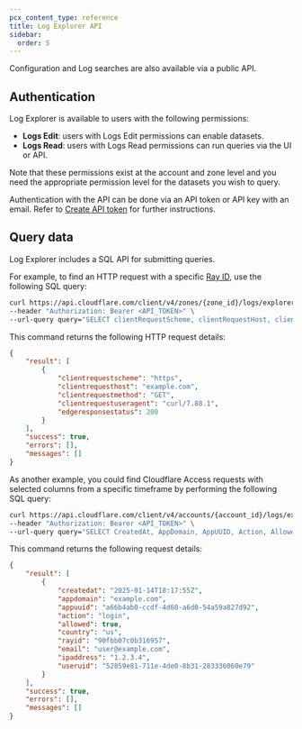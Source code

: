 ```yaml
---
pcx_content_type: reference
title: Log Explorer API
sidebar:
  order: 5
---
```


Configuration and Log searches are also available via a public API. 

## Authentication

Log Explorer is available to users with the following permissions:

- **Logs Edit**: users with Logs Edit permissions can enable datasets.
- **Logs Read**: users with Logs Read permissions can run queries via the UI or API.

Note that these permissions exist at the account and zone level and you need the appropriate permission level for the datasets you wish to query.

Authentication with the API can be done via an API token or API key with an email. Refer to [Create API token](/fundamentals/api/get-started/create-token/) for further instructions.

## Query data

Log Explorer includes a SQL API for submitting queries. 

For example, to find an HTTP request with a specific [Ray ID](/fundamentals/reference/cloudflare-ray-id/), use the following SQL query:

```bash
curl https://api.cloudflare.com/client/v4/zones/{zone_id}/logs/explorer/query/sql \
--header "Authorization: Bearer <API_TOKEN>" \
--url-query query="SELECT clientRequestScheme, clientRequestHost, clientRequestMethod, edgeResponseStatus, clientRequestUserAgent FROM http_requests WHERE RayID = '806c30a3cec56817' LIMIT 1"
```

This command returns the following HTTP request details:

```json
{
	"result": [
		{
			"clientrequestscheme": "https",
			"clientrequesthost": "example.com",
			"clientrequestmethod": "GET",
			"clientrequestuseragent": "curl/7.88.1",
			"edgeresponsestatus": 200
		}
	],
	"success": true,
	"errors": [],
	"messages": []
}
```

As another example, you could find Cloudflare Access requests with selected columns from a specific timeframe by performing the following SQL query:

```bash
curl https://api.cloudflare.com/client/v4/accounts/{account_id}/logs/explorer/query/sql \
--header "Authorization: Bearer <API_TOKEN>" \
--url-query query="SELECT CreatedAt, AppDomain, AppUUID, Action, Allowed, Country, RayID, Email, IPAddress, UserUID FROM access_requests WHERE Date >= '2025-02-06' AND Date <= '2025-02-06' AND CreatedAt >= '2025-02-06T12:28:39Z' AND CreatedAt <= '2025-02-06T12:58:39Z'"
```

This command returns the following request details:

```json
{
	"result": [
		{
			"createdat": "2025-01-14T18:17:55Z",
			"appdomain": "example.com",
			"appuuid": "a66b4ab0-ccdf-4d60-a6d0-54a59a827d92",
			"action": "login",
			"allowed": true,
			"country": "us",
			"rayid": "90fbb07c0b316957",
			"email": "user@example.com",
			"ipaddress": "1.2.3.4",
			"useruid": "52859e81-711e-4de0-8b31-283336060e79"
		}
	],
	"success": true,
	"errors": [],
	"messages": []
}
```